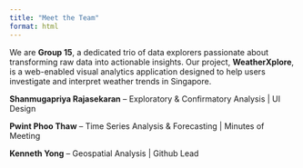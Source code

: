 ```yaml
---
title: "Meet the Team"
format: html
---
```


We are **Group 15**, a dedicated trio of data explorers passionate about transforming raw data into actionable insights. Our project, **WeatherXplore**, is a web-enabled visual analytics application designed to help users investigate and interpret weather trends in Singapore.

**Shanmugapriya Rajasekaran** – Exploratory & Confirmatory Analysis \| UI Design

**Pwint Phoo Thaw** – Time Series Analysis & Forecasting \| Minutes of Meeting

**Kenneth Yong** – Geospatial Analysis \| Github Lead
